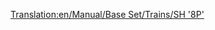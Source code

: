 [[Translation:en/Manual/Base Set/Trains/SH '8P']]
{{en/Manual/Base Set/Trains/Trains|Image=[[File:en/Manual/Base Set/Trains/Sh8p.png]]
|Cost=£25,781 ($51.562)
|Speed=144 kph (90 mph)
|Weight=170 t
|Power=1,600 hp (1.193 kW)
|Annual=£2,132 ($4.264)
|Designed=1954
|Lifespan=23
|Capacity=N/A
|Description=The fastest, most powerful (and most expensive) steam locomotive in TTD Temperate.  Steam nostalgics may be reluctant to upgrade from this...
|Real-life=Oddly, this locomotive is based off the one-off [https://www.wikipedia.org/wiki/BR Standard Class 8 British Railways Standard Class 8 "Duke of Gloucester"].
}}